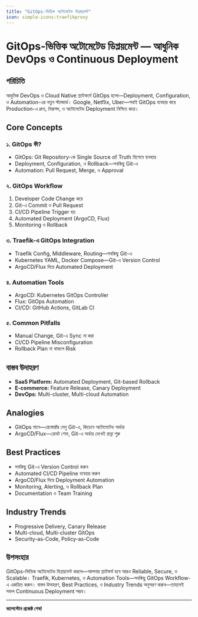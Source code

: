 ```yaml
---
title: "GitOps-ভিত্তিক অটোমেটেড ডিপ্লয়মেন্ট"
icon: simple-icons:traefikproxy
---
```


# GitOps-ভিত্তিক অটোমেটেড ডিপ্লয়মেন্ট — আধুনিক DevOps ও Continuous Deployment

## পরিচিতি

আধুনিক DevOps ও Cloud Native প্ল্যাটফর্মে GitOps হলো—Deployment, Configuration, ও Automation-এর নতুন স্ট্যান্ডার্ড। Google, Netflix, Uber—সবাই GitOps ব্যবহার করে Production-এ দ্রুত, নিরাপদ, ও অটোমেটেড Deployment নিশ্চিত করে।

## Core Concepts

### ১. GitOps কী?
- GitOps: Git Repository-কে Single Source of Truth হিসেবে ব্যবহার
- Deployment, Configuration, ও Rollback—সবকিছু Git-এ
- Automation: Pull Request, Merge, ও Approval

### ২. GitOps Workflow
1. Developer Code Change করে
2. Git-এ Commit ও Pull Request
3. CI/CD Pipeline Trigger হয়
4. Automated Deployment (ArgoCD, Flux)
5. Monitoring ও Rollback

### ৩. Traefik-এ GitOps Integration
- Traefik Config, Middleware, Routing—সবকিছু Git-এ
- Kubernetes YAML, Docker Compose—Git-এ Version Control
- ArgoCD/Flux দিয়ে Automated Deployment

### ৪. Automation Tools
- ArgoCD: Kubernetes GitOps Controller
- Flux: GitOps Automation
- CI/CD: GitHub Actions, GitLab CI

### ৫. Common Pitfalls
- Manual Change, Git-এ Sync না করা
- CI/CD Pipeline Misconfiguration
- Rollback Plan না থাকলে Risk

## বাস্তব উদাহরণ

- **SaaS Platform:** Automated Deployment, Git-based Rollback
- **E-commerce:** Feature Release, Canary Deployment
- **DevOps:** Multi-cluster, Multi-cloud Automation

## Analogies

- GitOps মানে—রেস্তোরাঁর মেনু Git-এ, কিচেনে অটোমেটেড অর্ডার
- ArgoCD/Flux—রোবট শেফ, Git-এ অর্ডার দেখেই রান্না শুরু

## Best Practices

- সবকিছু Git-এ Version Control করুন
- Automated CI/CD Pipeline ব্যবহার করুন
- ArgoCD/Flux দিয়ে Deployment Automation
- Monitoring, Alerting, ও Rollback Plan
- Documentation ও Team Training

## Industry Trends

- Progressive Delivery, Canary Release
- Multi-cloud, Multi-cluster GitOps
- Security-as-Code, Policy-as-Code

## উপসংহার

GitOps-ভিত্তিক অটোমেটেড ডিপ্লয়মেন্ট করলে—আপনার প্ল্যাটফর্ম হবে আরও Reliable, Secure, ও Scalable। Traefik, Kubernetes, ও Automation Tools—সবকিছু GitOps Workflow-এ একত্রিত করুন। বাস্তব উদাহরণ, Best Practices, ও Industry Trends অনুসরণ করুন—তাহলেই সফল Continuous Deployment সম্ভব।

---

**ক্যাপস্টোন প্রজেক্ট শেষ!**
